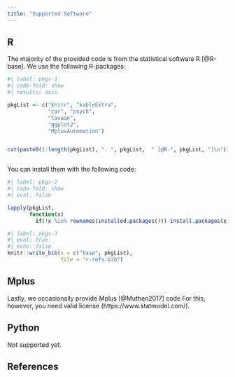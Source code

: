 ---
title: "Supported Software"
---


## R

The majority of the provided code is from the statistical software R [@R-base]. We use the following R-packages: 

```{r}
#| label: pkgs-1
#| code-fold: show
#| results: asis

pkgList <- c("knitr", "kableExtra",
             "car", "psych",
             "lavaan",
             "ggplot2",
             "MplusAutomation")


cat(paste0(1:length(pkgList), ". ", pkgList,  " [@R-", pkgList, "]\n"))



```

You can install them with the following code: 

```{r}
#| label: pkgs-2
#| code-fold: show
#| eval: false

lapply(pkgList,
       function(x) 
         if(!x %in% rownames(installed.packages())) install.packages(x))

```


```{r}
#| label: pkgs-3
#| eval: true
#| echo: false
knitr::write_bib(x = c("base", pkgList),
                 file = "r-refs.bib")


```

## Mplus

Lastly, we occasionally provide Mplus [@Muthen2017] code For this, however, you need valid license (https://www.statmodel.com/).  

## Python

Not supported yet.

## References